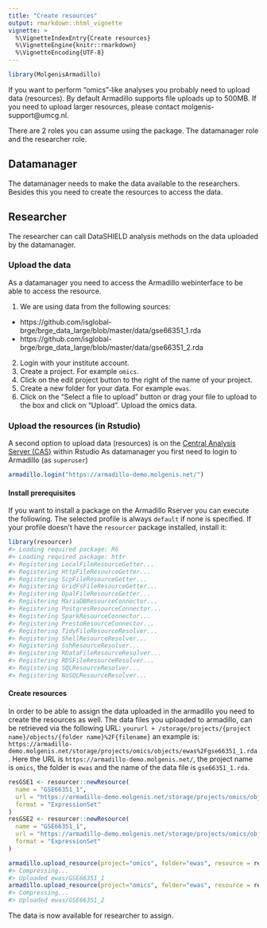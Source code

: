 ```yaml
---
title: "Create resources"
output: rmarkdown::html_vignette
vignette: >
  %\VignetteIndexEntry{Create resources}
  %\VignetteEngine{knitr::rmarkdown}
  %\VignetteEncoding{UTF-8}
---
```





```r
library(MolgenisArmadillo)
```

If you want to perform “omics”-like analyses you probably need to upload data (resources). By default Armadillo supports file uploads up to 500MB.
If you need to upload larger resources, please contact molgenis-support@umcg.nl.

There are 2 roles you can assume using the package. The datamanager role and the researcher role.

## Datamanager
The datamanager needs to make the data available to the researchers. Besides this you need to create the resources to access the data.

## Researcher
The researcher can call DataSHIELD analysis methods on the data uploaded by the datamanager.

### Upload the data
As a datamanager you need to access the Armadillo webinterface to be able to access the resource.

1. We are using data from the following sources:
  - https://github.com/isglobal-brge/brge_data_large/blob/master/data/gse66351_1.rda
  - https://github.com/isglobal-brge/brge_data_large/blob/master/data/gse66351_2.rda
2. Login with your institute account.
3. Create a project. For example `omics`.
4. Click on the edit project button to the right of the name of your project.
5. Create a new folder for your data. For example `ewas`.
6. Click on the "Select a file to upload" button or drag your file to upload to the box and click on "Upload". Upload the omics data.


### Upload the resources (in Rstudio)
A second option to upload data (resources) is on the [Central Analysis Server (CAS)](https://lifecycle.analysis.molgenis.org/) within Rstudio
As datamanager you first need to login to Armadillo (as `superuser`)



```r
armadillo.login("https://armadillo-demo.molgenis.net/")
```

#### Install prerequisites
If you want to install a package on the Armadillo Rserver you can execute the following. The selected profile is always `default` if none is specified. If your profile doesn't have the `resourcer` package installed, install it:


```r
library(resourcer)
#> Loading required package: R6
#> Loading required package: httr
#> Registering LocalFileResourceGetter...
#> Registering HttpFileResourceGetter...
#> Registering ScpFileResourceGetter...
#> Registering GridFsFileResourceGetter...
#> Registering OpalFileResourceGetter...
#> Registering MariaDBResourceConnector...
#> Registering PostgresResourceConnector...
#> Registering SparkResourceConnector...
#> Registering PrestoResourceConnector...
#> Registering TidyFileResourceResolver...
#> Registering ShellResourceResolver...
#> Registering SshResourceResolver...
#> Registering RDataFileResourceResolver...
#> Registering RDSFileResourceResolver...
#> Registering SQLResourceResolver...
#> Registering NoSQLResourceResolver...
```

#### Create resources
In order to be able to assign the data uploaded in the armadillo you need to create the resources as well.
The data files you uploaded to armadillo, can be retrieved via the following URL:
`yoururl + /storage/projects/{project name}/objects/{folder name}%2F{filename}` an example is:
`https://armadillo-demo.molgenis.net/storage/projects/omics/objects/ewas%2Fgse66351_1.rda`. Here the URL is
`https://armadillo-demo.molgenis.net/`, the project name is `omics`, the folder is `ewas` and the name of the
data file is `gse66351_1.rda`.


```r
resGSE1 <- resourcer::newResource(
  name = "GSE66351_1",
  url = "https://armadillo-demo.molgenis.net/storage/projects/omics/objects/ewas%2Fgse66351_1.rda",
  format = "ExpressionSet"
)
resGSE2 <- resourcer::newResource(
  name = "GSE66351_1",
  url = "https://armadillo-demo.molgenis.net/storage/projects/omics/objects/ewas%2Fgse66351_1.rda",
  format = "ExpressionSet"
)

armadillo.upload_resource(project="omics", folder="ewas", resource = resGSE1, name = "GSE66351_1")
#> Compressing...
#> Uploaded ewas/GSE66351_1
armadillo.upload_resource(project="omics", folder="ewas", resource = resGSE2, name = "GSE66351_2")
#> Compressing...
#> Uploaded ewas/GSE66351_2
```

The data is now available for researcher to assign.
